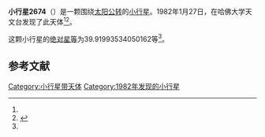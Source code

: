 {{Infobox planet
| bgcolour = #FFFFC0
| name = 2674 Pandarus
| symbol = 
| image = 
| caption = 
| discovery = yes
| discovery_ref = 
| discoverer = {{link-en|橡树岭天文台|Oak Ridge Observatory}}
| discovery_site = [[哈佛大学天文台|哈佛大学天文台]] 
| discovered = 1982年1月27日
| designations = yes
| mp_name = 
| named_after = 
| alt_names = 1982 BC3/ 1972 GE / 1976 SM6 / 1977 RB6
| mp_category = [[特洛伊小行星|特洛伊小行星]]
| orbit_ref = <ref name="a">[http://ssd.jpl.nasa.gov/sbdb.cgi?sstr=2674 2674 Pandarus] {{Wayback|url=http://ssd.jpl.nasa.gov/sbdb.cgi?sstr=2674 |date=20210717073203 }}，小行星數據庫瀏覽器（JPL Small-Body Database Browser）－[[美国国家航空航天局|美国国家航空航天局]]喷气推进实验室</ref>
| epoch = 2456400.5 (2013年4月18日更新)
| aphelion = {{convert|5.530283001188372|AU|km|3|abbr=on|lk=out}}
| perihelion = {{convert|4.837151464819088|AU|km|3|abbr=on}}
| semimajor = {{convert|5.18371723300373|AU|km|3|abbr=on}}
| eccentricity = 0.066856611
| period = 4310.824889 [[日|日]]<br />11.8[[儒略年|儒略年]]
| avg_speed = 
| inclination = 1.854607368661024
| asc_node = 179.7927455889321
| mean_anomaly = 
| arg_peri = 39.91993534050162
| satellites = 
| physical_characteristics = yes
| dimensions = 
| mass = 
| density = 
| surface_grav = 
| escape_velocity = 
| sidereal_day = 
| axial_tilt = 
| pole_ecliptic_lat = 
| pole_ecliptic_lon = 
| albedo = 
| temperatures= 
| temp_name1 = 
| mean_temp_1 = 
| max_temp_1 = 
| temp_name2 = 
| max_temp_2 = 
| spectral_type = 
| abs_magnitude = 39.91993534050162
}}

'''小行星2674'''（{{lang-en|2674 Pandarus}}）是一颗围绕[[太阳|太阳]][[公转|公转]]的[[小行星|小行星]]。1982年1月27日，{{link-en|橡树岭天文台|Oak Ridge Observatory}}在哈佛大学天文台发现了此天体<ref name="a" /><ref>{{cite news|title=小行星列表|url=http://cfa-www.harvard.edu/iau/lists/NumberedMPs.txt|accessdate=2013-07-08|newspaper=哈佛大学|archive-date=2008-05-17|archive-url=https://web.archive.org/web/20080517010638/http://cfa-www.harvard.edu/iau/lists/NumberedMPs.txt|dead-url=no}}</ref>。

这颗小行星的[[绝对星等|绝对星等]]为39.91993534050162等<ref name="a" />。

==参考文献==
{{reflist}}
{{Minor Planet Number|[[小行星2673|小行星2673]]|[[小行星2675|小行星2675]]}}

{{小天体}}

[[Category:小行星带天体|Category:小行星带天体]]
[[Category:1982年发现的小行星|Category:1982年发现的小行星]]

{{asteroid-stub}}